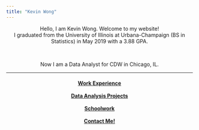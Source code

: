 ```yaml
---
title: "Kevin Wong"
---
```




<center>Hello, I am Kevin Wong. Welcome to my website!</center>

<!--
<center>I am a Statistics student at the University of Illinois at Urbana-Champaign.</center>
-->

<center>I graduated from the University of Illinois at Urbana-Champaign (BS in Statistics) in May 2019 with a 3.88 GPA.</center>


<br>

<!--
<center>I will be graduating from the Univ. of Illinois in May 2019 with an overall GPA of 3.88.</center>
-->

<!--
<center>Now I am a Data Analyst for Compass Mortgage in Warrenville, IL.</center>
-->

<!--
<center>Now I am a Data Analyst for CDW in Lincolnshire, IL.</center>
-->


<center>Now I am a Data Analyst for CDW in Chicago, IL.</center>


<!--
<center>Now I am a Senior Data Analyst for CDW in Chicago, IL.</center>
-->

<hr />

<!--</center>-->
<h4>
  <center>
    <a class="swag1">[Work Experience](work.html)</a>
    <br class="br-mobile-break"><br class="br-mobile-break">
    <a class="swag1">[Data Analysis Projects](data.html)</a>
    <br class="br-mobile-break"><br class="br-mobile-break">
    <a class="swag1">[Schoolwork](schoolwork.html)</a>
    <br class="br-mobile-break"><br class="br-mobile-break">
    <a class="swag1">[Contact Me!](contact.html)</a>
  </center>
</h4>
<!--</center>-->





